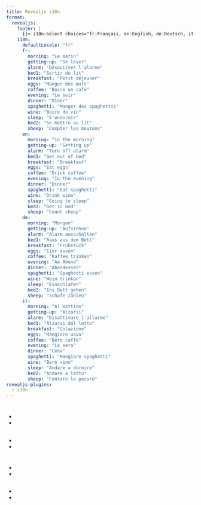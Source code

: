 ```yaml
---
title: Revealjs i18n 
format:
  revealjs: 
    footer: |
      {{< i18n-select choices="fr:Français, en:English, de:Deutsch, it:Italiano" selected="fr" >}}
    i18n:
      defaultLocale: "fr"
      fr:
        morning: "Le matin"
        getting-up: "Se lever"
        alarm: "Désactiver l'alarme"
        bed1: "Sortir du lit"
        breakfast: "Petit déjeuner"
        eggs: "Manger des œufs"
        coffee: "Boire un café"
        evening: "Le soir"
        dinner: "Dîner"
        spaghetti: "Manger des spaghettis"
        wine: "Boire du vin"
        sleep: "S'endormir"
        bed2: "Se mettre au lit"
        sheep: "Compter les moutons"
      en:
        morning: "In the morning"
        getting-up: "Getting up"
        alarm: "Turn off alarm"
        bed1: "Get out of bed"
        breakfast: "Breakfast"
        eggs: "Eat eggs"
        coffee: "Drink coffee"
        evening: "In the evening"
        dinner: "Dinner"
        spaghetti: "Eat spaghetti"
        wine: "Drink wine"
        sleep: "Going to sleep"
        bed2: "Get in bed"
        sheep: "Count sheep"
      de:
        morning: "Morgen"
        getting-up: "Aufstehen"
        alarm: "Alarm ausschalten"
        bed1: "Raus aus dem Bett"
        breakfast: "Frühstück"
        eggs: "Eier essen"
        coffee: "Kaffee trinken"
        evening: "Am Abend"
        dinner: "Abendessen"
        spaghetti: "Spaghetti essen"
        wine: "Wein trinken"
        sleep: "Einschlafen"
        bed2: "Ins Bett gehen"
        sheep: "Schafe zählen"
      it:
        morning: "Al mattino"
        getting-up: "Alzarsi"
        alarm: "Disattivare l'allarme"
        bed1: "Alzarsi dal letto"
        breakfast: "Colazione"
        eggs: "Mangiare uova"
        coffee: "Bere caffè"
        evening: "La sera"
        dinner: "Cena"
        spaghetti: "Mangiare spaghetti"
        wine: "Bere vino"
        sleep: "Andare a dormire"
        bed2: "Andare a letto"
        sheep: "Contare le pecore"
revealjs-plugins:
  - i18n
---
```


# <span data-i18n-key="morning"></span>

## <span data-i18n-key="getting-up"></span>

- <span data-i18n-key="alarm"></span>
- <span data-i18n-key="bed1"></span>
 
## <span data-i18n-key="breakfast"></span>

- <span data-i18n-key="eggs"></span>
- <span data-i18n-key="coffee"></span>

# <span data-i18n-key="evening"></span>

## <span data-i18n-key="dinner"></span>

- <span data-i18n-key="spaghetti"></span>
- <span data-i18n-key="wine"></span>

## <span data-i18n-key="sleep"></span>

- <span data-i18n-key="bed2"></span>
- <span data-i18n-key="sheep"></span>
